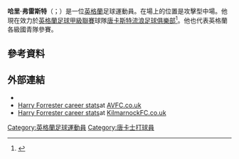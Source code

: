 '''哈里·弗雷斯特'''（{{lang-en|Harry Forrester}}；{{bd|1991年|1月2日}}）是一位[[英格蘭|英格蘭]]足球運動員。在場上的位置是攻擊型中場。他現在效力於[[英格蘭足球甲級聯賽|英格蘭足球甲級聯賽]]球隊[[唐卡斯特流浪足球俱樂部|唐卡斯特流浪足球俱樂部]]<ref>{{cite web|title=Doncaster Rovers: Harry Forrester moves to Keepmoat|url=http://www.bbc.co.uk/sport/0/football/23144554|publisher=BBC Sport|accessdate=3 July 2013|archive-date=2013-10-17|archive-url=https://web.archive.org/web/20131017011340/http://www.bbc.co.uk/sport/0/football/23144554|dead-url=no}}</ref>。他也代表英格蘭各級國青隊參賽。

==參考資料==
{{Reflist}}

==外部連結==
*{{soccerbase|56261}}
*[https://web.archive.org/web/20120927214436/http://www.avfc.co.uk/page/ReservesProfile/0,,10265~2097589,00.html Harry Forrester career stats]at [http://www.avfc.co.uk/ AVFC.co.uk]{{Wayback|url=http://www.avfc.co.uk/page/ReservesProfile/0,,10265~2097589,00.html |date=20120927214436 }}
*[https://web.archive.org/web/20101023093107/http://www.kilmarnockfc.co.uk/articles/harry-forrester-kilmarnock_85937_53101 Harry Forrester career stats]at [http://www.kilmarnockfc.co.uk/ KilmarnockFC.co.uk]{{Wayback|url=http://www.kilmarnockfc.co.uk/articles/harry-forrester-kilmarnock_85937_53101 |date=20101023093107 }}

{{DEFAULTSORT:Forrester, Harry}}
[[Category:英格蘭足球運動員|Category:英格蘭足球運動員]]
[[Category:唐卡士打球員|Category:唐卡士打球員]]